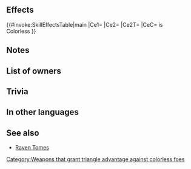 {{Weapon Infobox
|tagid=SID_ナートブラー
|weaponType=Blue Tome
|might=7
|range=2
|effect=Grants weapon-triangle advantage against colorless foes, and inflicts weapon-triangle disadvantage on colorless foes during combat.
|cost=200
|exclusive=0
|userVersion1=Closed
|userVersion2=Open
|statModifiers=0,7,0,0,0
|next=Blárraven+
|promotionRarity=5
|promotionTier=1
|required=Elthunder;Ellight
|properties=random_all
}}
==Effects==
{{#invoke:SkillEffectsTable|main
|Ce1={{Eft|New WTA}}
|Ce2={{Eft|New WTD}}
|Ce2T={{Tgt|Foe}}
|CeC={{Tgt|Foe}} is<br>{{Wti|group=1|Colorless}} Colorless
}}
==Notes==
{{New WTA|colorless}}
==List of owners==
{{Skill Hero List}}
==Trivia==
{{TomeColorTrivia|blar}}
==In other languages==
{{OtherLanguages
|japanese=ブラーレイヴン
|german=Blárrabe
|spanishEU=Cuervo zarco
|spanishLA=Cuervo añil
|french=Serres saphir
|italian=Turchincorvo
|chineseTW=蒼藍渡鴉
|portuguese=Corvo anil
}}
==See also==
{{See also skills|cond=Description LIKE '%grants weapon-triangle advantage%' AND Description LIKE '%colorless%weapon-triangle%' AND Exclusive='1'}}
* [[Raven Tomes]]
{{Weapons Navbox}}
[[Category:Weapons that grant triangle advantage against colorless foes]]